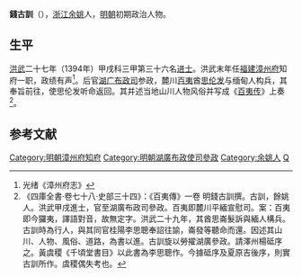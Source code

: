 '''錢古訓'''（{{bd|？||？||}}），[[浙江|浙江]][[余姚|余姚]]人，[[明朝|明朝]]初期政治人物。

== 生平 ==
[[洪武|洪武]]二十七年（1394年）甲戌科三甲第三十六名[[进士|进士]]。洪武末年任[[福建|福建]][[漳州府|漳州府]]知府一职，政绩有声<ref>光绪《漳州府志》</ref>。后官[[湖廣承宣佈政使司|湖广布政司]]参政，麓川[[百夷|百夷]]酋[[思伦发|思伦发]]与缅甸人构兵，其奉旨前往，使思伦发听命返回。其并述当地山川人物风俗并写成《[[百夷传|百夷传]]》上奏<ref>《四庫全書·卷七十八·史部三十四》：《百夷傳》一卷 明錢古訓撰。古訓，餘姚人。洪武甲戌進士，官至湖廣布政司參政。百夷即麓川平緬宣慰司。案：百夷即今玀夷，譯語對音，故無定字。洪武二十九年，其酋思崙髮訴與緬人構兵。古訓時為行人，與其同官桂陽李思聰奉詔往諭，崙發等聽命而還。因述其山川、人物、風俗、道路，為書以進。古訓旋以勞擢湖廣參政。請澤州楊砥序之。黃虞稷《千頃堂書目》以此書為李思聰作。今據砥序及夏原吉後序，則實古訓所作。虞稷偶失考也。</ref>。

==参考文献==
<div class="references-small">
<references></references>
</div>

{{start box}}
{{s-off}}
{{succession box|[[李晟|李晟]]|[[游仲桂|游仲桂]]|[[漳州府|漳州府]][[知府|知府]]|洪武年间（1368年至1398年）上任}}
{{end box}}

{{明朝人物小作品}}
{{洪武二十七年甲戌科殿試金榜}}
{{DEFAULTSORT:Qian錢}}
[[Category:明朝漳州府知府|Category:明朝漳州府知府]]
[[Category:明朝湖廣布政使司參政|Category:明朝湖廣布政使司參政]]
[[Category:余姚人|Category:余姚人]]
[[Category:錢姓|Q]]